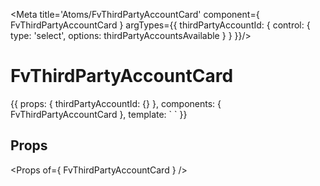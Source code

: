 
<Meta title='Atoms/FvThirdPartyAccountCard' component={ FvThirdPartyAccountCard } argTypes={{
  thirdPartyAccountId: {
    control: {
      type: 'select',
      options: thirdPartyAccountsAvailable
    }
  }
}}/>

# FvThirdPartyAccountCard

<Canvas>
<Story name='Common' height='150px' args={{
  thirdPartyAccountId: defaultValue
}}>{{
  props: {
    thirdPartyAccountId: {}
  },
  components: { FvThirdPartyAccountCard },
  template: `<FvThirdPartyAccountCard
    :thirdPartyAccountId="thirdPartyAccountId"
  >
  </FvThirdPartyAccountCard>`
}}</Story>
</Canvas>

## Props

<Props of={ FvThirdPartyAccountCard } />
